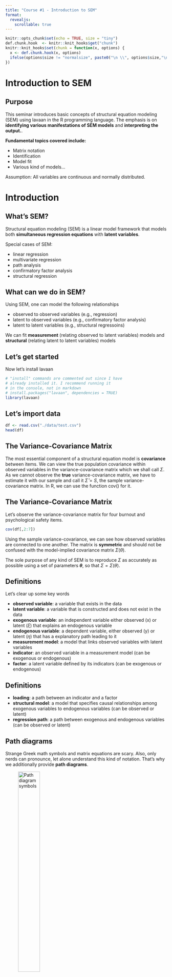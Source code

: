 ```yaml
---
title: "Course #1 - Introduction to SEM"
format: 
  revealjs:
    scrollable: true
---
```


```r
knitr::opts_chunk$set(echo = TRUE, size = "tiny")
def.chunk.hook  <- knitr::knit_hooks$get("chunk")
knitr::knit_hooks$set(chunk = function(x, options) {
  x <- def.chunk.hook(x, options)
  ifelse(options$size != "normalsize", paste0("\n \\", options$size,"\n\n", x, "\n\n \\normalsize"), x)
})

```


# Introduction to SEM


## Purpose

This seminar introduces basic concepts of structural equation modeling (SEM) using lavaan in the R programming language.
The emphasis is on **identifying various manifestations of SEM models** and **interpreting the output.**.


**Fundamental topics covered include:**

* Matrix notation
- Identification
- Model fit
- Various kind of models...


Assumption: All variables are continuous and normally distributed.


# Introduction

## What's SEM?


Structural equation modeling (SEM) is a linear model framework that models both **simultaneous regression equations** with **latent variables**. 

Special cases of SEM:

* linear regression
* multivariate regression
* path analysis
* confirmatory factor analysis
* structural regression

## What can we do in SEM?

Using SEM, one can model the following relationships

* observed to observed variables (e.g., regression)
* latent to observed variables (e.g., confirmatory factor analysis)
* latent to latent variables (e.g., structural regressoins)

We can fit **measurement** (relating observed to latent variables) models and **structural** (relating latent to latent variables) models

## Let's get started

Now let's install lavaan

```r
# "install" commands are commented out since I have 
# already installed it. I recommend running it 
# in the console, not in markdown
# install.packages("lavaan", dependencies = TRUE)
library(lavaan)
```

## Let's import data


```r

df <- read.csv("./data/test.csv")
head(df)
```

## The Variance-Covariance Matrix

The most essential component of a structural equation model is **covariance** between items. We can view the true population covariance within observed variables in the variance-covariance matrix which we shall call $\Sigma$.
As we cannot observe the **true** variance-covariance matrix, we have to estimate it with our sample and call it $\hat{\Sigma} = S$, the sample variance-covariance matrix. In R, we can use the function cov() for it.

## The Variance-Covariance Matrix

Let's observe the variance-covariance matrix for four burnout and psychological safety items.

```r
cov(df[,2:7])
```


Using the sample variance-covariance, we can see how observed variables are connected to one another. The matrix is **symmetric** and should not be confused with the model-implied covariance matrix $\Sigma(\theta)$. 

The sole purpose of any kind of SEM is to reproduce $\Sigma$ as accurately as possible using a set of parameters **$\theta$**, so that $\Sigma = \Sigma(\theta)$.

## Definitions

Let's clear up some key words

\tiny

- **observed variable**: a variable that exists in the data
- **latent variable**: a variable that is constructed and does not exist in the data
* **exogenous variable**: an independent variable either observed (x) or latent ($\xi$) that explains an endogenous variable
* **endogenous variable**: a dependent variable, either observed (y) or latent ($\eta$) that has a explanatory path leading to it
* **measurement model**: a model that links observed variables with latent variables
* **indicator**: an observed variable in a measurement model (can be exogenous or endogenous)
* **factor**: a latent variable defined by its indicators (can be exogenous or endogenous)

## Definitions

* **loading**: a path between an indicator and a factor
* **structural model**: a model that specifies causal relationships among exogenous variables to endogenous variables (can be observed or latent)
* **regression path**: a path between exogenous and endogenous variables (can be observed or latent)

## Path diagrams

Strange Greek math symbols and matrix equations are scary. Also, only nerds can pronounce, let alone understand this kind of notation. That's why we additionally provide **path diagrams**.

![Path diagram symbols](./images/pathlegend1.png){width=40%}


## Path diagrams

Here, we see a regression of a factor (latent) on an item (observed). The right image depicts the variance of the factor.

![Path diagram examples](./images/pathlegend2.png){width=70%}


## Path diagrams

Now let's have a look at all the possible symbols that we can encounter in path diagrams.

![More examples](./images/pathlegend3.png){width=90%}

## Basic lavaan syntax

Let's have a look at lavaan's basic syntax:
\small

* **~** predict, used for regression of observed outcome to observed predictors (e.g., y ~ x)
* **=~** indicator, used for latent variable to observed indicator in factor analysis measurement models (e.g., f =~ q + r + s)
* **~~** covariance (e.g., x ~~ x)
* **~1** intercept or mean (e.g., x ~ 1 estimates the mean of variable x)
* **1* **fixes parameter or loading to one (e.g., f =~ 1*q)
* **NA* **frees parameter or loading (useful to override default marker method, (e.g., f =~ NA*q)
* **a* **labels the parameter ‘a’, used for model constraints (e.g., f =~ a*q)


# Regression and Path Analysis

## Simple Regression

You will most likely know this equation:

$y_1 = b_0 + b_1 x_1 + \epsilon_1$

Here, $b_0$ is the intercept, $b_1$ is the coefficient and $x_1$ is the observed predictor while $\epsilon_1$ is the residual. 
However, in SEM one often finds the LISREL notation, which reads as follows:

$y_1 = \alpha + \gamma x_1 + \zeta_1$

## Simple regression

$y_1 = \alpha + \gamma x_1 + \zeta_1$

![Visual representation of the matrix](./images/linreg1.png){width=90%}

## Simple regression

The standard way to run a linear regression in R is the lm() function from base R.


```r

m1a <- lm(Bout_t1 ~ Psysa_t1,data=df)
fit1a <- summary(m1a)
fit1a

```

## Simple regression in lavaan

Now we estimate the same regression in lavaan(). Here, the intercept is not included by default so we have to add it.
```r

m1b <- '
  # regression
  Bout_t1 ~ 1 + Psysa_t1
  # Variance
  Psysa_t1 ~~ Psysa_t1 # this is estimated by default in lavaan
'
fit1b <- sem(m1b, data=df)
summary(fit1b)
```

## Simple regression in lavaan

Note that the "." in front of bout_t1 denotes an *endogenous variable*. 

The (exogenous) intercept and variance ($\phi_{1}$) should match the observed mean and variance.

```r
mean(df$Psysa_t1)
var(df$Psysa_t1)
```

## Multiple Regression

In most cases, we are interested in more than one exogenous variable affectiong our outcome. Suppose we have one endogenous and two exogenous variable. Now let's write that down in matrix form:

$y_1 = \alpha_1 + \mathbf{x \gamma} + \zeta_1$

* $y_1$ is our endogenous variable aka outcome
* $\alpha_1$ is the intercept of $y_1$
* $\mathbf{x}$ is a vector of ($1$ x $q$) exogenous variables
* $\mathbf{\gamma}$ is a vector of ($q$ x $1$) regression coefficients
* $\zeta_1$ is the residual variance of $y_1$

## Multiple Regression

Having this matrix, we assume two things:

$y_1 = \alpha_1 + \mathbf{x \gamma} + \zeta_1$

* $E(\zeta) = 0$ (mean of the residuals is zero)
* $cov(\zeta,\mathbf{x})=0$ (the residuals are uncorrelated with the exogenous variables)

## Multiple Regression

Let's model this visually:

![Multiple Regression](./images/multreg1.png){width=90%}


## Multiple Regression in lavaan

```r
m2 <- '
  # Regressions
  Bout_t1 ~ 1 + Psysa_t1 + Recov_t1
  # Covariance
  Psysa_t1 ~~ Recov_t1
'
fit2 <- sem(m2,data=df)
summary(fit2)
```

<!-- ## Compare the results to lm() -->
<!-- ```{r} -->
<!-- fit2.1 <- lm(Bout_t1 ~ Psysa_t1 + Recov_t1,data=df) -->
<!-- summary(fit2.1) -->
<!-- ``` -->


## Multivariate Regression

\tiny

Up to now, we focused on having one outcome at a time ($y_1$). Moving to multivariate regression, we estimate more than one outcome at a time ($y_1, y_2, ... , y_p$) with $p$ endogenous variables.
Lets write that down in matrix notation:

$\mathbf{y} = \mathbf{\alpha} + \mathbf{\Gamma} \mathbf{x} + \mathbf{\zeta}$

Consider a case with two exogenous and two endogenous variables:

$\begin{pmatrix}
y_{1} \\
y_{2}
\end{pmatrix}
=
\begin{pmatrix}
\alpha_1 \\
\alpha_2
\end{pmatrix}
+
\begin{pmatrix}
\gamma_{11} & \gamma_{12}\\
0 & \gamma_{22}
\end{pmatrix}
\begin{pmatrix}
x_1 \\
x_2
\end{pmatrix}
+
\begin{pmatrix}
\zeta_{1}\\
\zeta_{2}
\end{pmatrix}$

* $\mathbf{y} = (y_1, \cdots, y_p)’$ vector of $p$ endogenous variables
* $\mathbf{x}= (x_1, \cdots, x_q)’$ vector of $q$ exogenous variables
* $\alpha$ vector of $p$ intercepts
* $\mathbf{\Gamma}$ matrix of regression coefficients ($p$ x $q$) linking the endogenous with the exogenous variables whose $i$-th row indicates the endogenous variable and $j$-th column indicates the exogenous variable
* $\mathbf{\zeta}= ( \zeta_1, \cdots, \zeta_p)’$ vector of $p$ residuals

## Multivariate Regression

Let's see a visual example of a multivariate regression:

![Multivariate Regression](.\images\mvreg1.png)

Let $x_1$ be Psysa_t1, $y_1$ be Bout_t1, $x_2$ be Recov_t1 and $y_2$ be Detach_t1. The parameters $\phi_{11},\phi_{22},\phi_{12}$ represent the (co)variance in the exogenous variables, the parameters $\zeta_1, \zeta_2$ refer to the residuals of $y_1$ and $y_2$, the parameters $\psi_{11},\psi_{12}$ represent the residual *variances* in the endogenous variables.

## Multivariate Regression

```r
m3a <- '
  # Regressions
  Bout_t1 ~ 1 + Psysa_t1 + Detach_t1
  Recov_t1 ~ 1 + Detach_t1
'
fit3a <- sem(m3a,data=df)
summary(fit3a)
```

## Multivariate Regression

Are these results the same that we would get with two separate OLS regressions? Let's find out:

```r
m3b <- lm(Bout_t1 ~ Psysa_t1 + Detach_t1,data=df)
summary(m3b)

```
## Multivariate Regression

```r
m3c <- lm(Recov_t1 ~ Detach_t1,data=df)
summary(m3c)

```

## Multivariate Regression

We observe a slight difference in coefficients. What could be the cause?

lavaan by default will covary residual variances of endogenous variables. Let's override this default.

![Multivariate Regression without covariance between residual variances](.\images\mvreg2.png)

## Multivariate Regression

Setting the covariance of the residual variables $\psi_{12}$ to zero looks like this in lavaan:

```r
m3d <- '
  # Regressions
  Bout_t1 ~ 1 + Psysa_t1 + Detach_t1
  Recov_t1 ~ 1 + Detach_t1
  # Covariance
  Bout_t1 ~~ 0*Recov_t1
'
fit3d <- sem(m3d,data=df)
summary(fit3d)
```


## Known values, parameters, degrees of freedom

Both simple regression and multiple regression are **saturated** (or: *identified*) models which means that all parameters are fully estimated and there are no degrees of freedom. The moment we enter multivariate regression territorium, this must not be the case. Models 3a and 3d have one, respectively two degrees of freedom. 

But what does that mean?

## Known values, parameters, degrees of freedom

Let's calculate degrees of freedom. We start with the number of known parameters from the variance-covariance matrix $\Sigma$. This is basically the number of individual variances and covariances in the matrix and can be calculated as follows: $p(p+1)/2$, where $p$ is the number of observed variables in the matrix.

## Known values, parameters, degrees of freedom

Now let's look at our case:

```r
cov(df[,c("Bout_t1","Psysa_t1","Detach_t1","Recov_t1")])
```

We have 4 observed variables, hence we have $4(4+1)/2=10$ known values, which serves as the upper limit of parameters that we could possibly estimate. A model with less than 10 parameters is over-identified, a model with 10 parameters is just-identified, a model with more than 10 parameters is under-identified.

## Known values, parameters, degrees of freedom

Next, we need to know the number of *free* parameters:

number of free parameters = number of model parameters - number of fixed parameters

$df$ = number of known values - number of free parameters

## Just-identified model

Now that we know how to distinguish between over-identified and just-identified models, we understand that adding another path turns Model 3A into a **just-identified** or **fully saturated model** which we call Model 3E.y

![Just-identified model](.\images\fullsat1.png)


## Just-identified model
```r
m3e <- '
  # Regressions
  Bout_t1 ~ 1 + Psysa_t1 + Detach_t1
  Recov_t1 ~ 1 + Psysa_t1 + Detach_t1
'
fit3e <- sem(m3e,data=df)
summary(fit3e)
```

## Path Analysis

Now let's take another step. As for now, we have dabbled with multivariate regression, which is, to be precise, a special case of **path analysis**. Path analysis is a more general model where endogenous variables are allowed to predict other endogenous variables.

We know our matrix $\mathbf{\Gamma}$ which specifies relationships between exogenous ($x$) and endogenous ($y$) variables. Now we need a new matrix $B$ specifying relationships between endogenous variables. Hence our new set of equations is denoted in matrix notation as follows:

$\mathbf{y = \alpha + \Gamma x + By + \zeta}$

## Path Analysis

Let's put this to action: 

We believe, that Recovery might also predict Burnout:
![Path Analysis](.\images\pathanalysis1.png)

## Path Analysis

In matrix notation:

$\begin{pmatrix}
y_{1} \\
y_{2}
\end{pmatrix}
=
\begin{pmatrix}
\alpha_1 \\
\alpha_2
\end{pmatrix}
+
\begin{pmatrix}
\gamma_{11} & \gamma_{12}\\
0 & \gamma_{22}
\end{pmatrix}
\begin{pmatrix}
x_1 \\
x_2
\end{pmatrix}
+
\begin{pmatrix}
0 & 0\\
\beta_{21} & 0
\end{pmatrix}
\begin{pmatrix}
y_1 \\
y_2
\end{pmatrix}
+
\begin{pmatrix}
\zeta_{1}\\
\zeta_{2}
\end{pmatrix}$


## Path Analysis

Let's write that down in lavaan:

```r
m4a <- '
  # Regression
  Bout_t1 ~ 1 + Psysa_t1 + Detach_t1
  Recov_t1 ~ 1 + Bout_t1 + Detach_t1 
'
fit4a <- sem(m4a,data=df)
summary(fit4a)
```


## Modification index

The models 4a (path analysis) as well as the models of multivariate regression were over-saturated (over-identified) models which means that their degrees of freedom is greater than zero. This gives us some flexibility in modeling the remaining degrees of freedom. In our model 4a we can add a covariance between the residuals of **Bout_t1** and **Recov_t1**. We also could add a path from **Psysa_t1** to **Recov_t1**. But how do we know what would make sense from an empirical standpoint?

Here come *modification indices* into play. This is a 1 df chi-square test that assesses how the model chi-square will change as a result of adding a specific parameter to the model. The higher the change, the bigger the impact on the model's fit.

## Modification index

Let's put this to work:
```r
modindices(fit4a,sort=T)
```

## Modification index

```r
m4b <- '
  # Regression
  Bout_t1 ~ 1 + Psysa_t1 + Detach_t1
  Recov_t1 ~ 1 + Bout_t1 + Detach_t1 
  # Modification
  Bout_t1 ~~ Recov_t1
'
fit4b <- sem(m4b,data=df)
summary(fit4b)
```

## Modification index

```r
m4c <- '
  # Regression
  Bout_t1 ~ 1 + Psysa_t1 + Detach_t1
  Recov_t1 ~ 1 + Bout_t1 + Detach_t1 
  # Modification
  Psysa_t1 ~ Recov_t1
'
fit4c <- sem(m4c,data=df)
summary(fit4c)
```


## Modification index

```r
modindices(fit4c,sort=T)
```


## Model Fit 

Modification indexes gives suggestions about ways to improve model fit, but it is helpful to assess the model fit of your current model to see if improvements are necessary. As we have seen, multivariate regression and path analysis models are not always saturated, meaning the degrees of freedom is not zero. This allows us to look at what are called Model Fit Statistics, which measure how closely the (population) model-implied covariance matrix $\Sigma(\theta)$ matches the (population) observed covariance matrix $\Sigma$. SEM is also known as covariance structure analysis, which means the hypothesis of interest is regarding the covariance matrix. The null and alternative hypotheses in an SEM model are

$H_0: \Sigma{(\theta)}=\Sigma$

$H_1: \Sigma{(\theta)} \ne \Sigma$

## Model chi-Square

To evaluate the model fit, lavaan provides a chi-square test. This is, very simply spoken, a chi-square difference test between the observed variance-covariance matrix $\Sigma$ and the model-implied variance-covariance matrix $\Sigma(\theta)$. By definition, the chi-square test can only be calculated when the model is over-identified (df > 0). The goal of the chi-square test is to accept the Null Hypothesis, i.e., have a $p-$value of > .05. The chi-square test is sensible to sample size with the test being reasonable at $100 < n < 400$ but will become significant very quickly at $n > 400$.

## Sample size

As we just discussed the sensitivity of chi-square tests to sample size, lets take a quick break to discuss appropriate sample sizes. Determining the needed sample size is difficult in SEM, but there are good rules of thumb: Kline (2016) proposes the $N:q$ rule, which states that the sample sizes should be determined by the number of parameters in your model. Kline recommends a $20:1$ ratio. Which means, with 10 paramters we should have at least n=200. Samples below 100 are almost always inappropriate.


## The Baseline Model

It's always there in our output - but what the hell is it?

It's the worst fitting model - variances of the observed variables only. No covariances, no nothing.

![Baseline Model](.\images\baseline.png)

## The Baseline Model

We can fit that in lavaan.

```r
m4d <- '
  Bout_t1 ~~ Bout_t1
  Psysa_t1 ~~ Psysa_t1
  Recov_t1 ~~ Recov_t1
  Detach_t1 ~~ Detach_t1
'
fit4d <- sem(m4d,data=df)
summary(fit4d,fit.measures=T)
```

## Incremental vs. absolute fit

We distinguish between two types of fit indices: Absolute and incremental indices.


 An incremental fit index (a.k.a. relative fit index) assesses the ratio of the deviation of the user model from the worst fitting model (a.k.a. the baseline model) against the deviation of the saturated model from the baseline model. Conceptually, if the deviation of the user model is the same as the deviation of the saturated model (a.k.a best fitting model), then the ratio should be 1. Alternatively, the more discrepant the two deviations, the closer the ratio is to 0 (see figure below). Examples of incremental fit indexes are the CFI and TLI.
 
 ## Incremental Fit
 
 ![Incremental Fit Index](.\images\incfit.png)

## Absolute Fit

An absolute fit index on the other hand, does not compare the user model against a baseline model, but instead compares it to the observed data. An example of an absolute fit index is the RMSEA.

![](.\images\absfit.png)

## CFI

Comparative Fit Index:

$CFI= \frac{\delta(\mbox{Baseline}) – \delta(\mbox{User})}{\delta(\mbox{Baseline})}$

Suppose $\delta = \chi^2-df$. The closer $\delta(user)$ is to zero, the better the model fit.

## TLI

Tucker-Lewis Index:

$TLI= \frac{\chi^2(\mbox{Baseline})/df(\mbox{Baseline})-\chi^2(\mbox{User})/df(\mbox{User})}{\chi^2(\mbox{Baseline})/df(\mbox{Baseline})-1}$

## RMSEA

Root Mean Square Error of Approximation

$RMSEA = \sqrt{\frac{\delta}{df(N-1)}}$

* < .05: close fit
* < .08: reasonable fit
- > .10: poor fit

## Measurement Model

We have so far talked about structural relationships between observed variables. Now let's move on to latent variables.

$\mathbf{x= \tau_x + \Lambda_x \xi+ \delta}$

* $\mathbf{x} =(x_1, \cdots, x_q)’$ vector of $x$-side indicators
* $\tau_x$ vector of $q$ intercepts for $x$-side indicators
* $\chi$ vector of $n$ latent exogenous variables
* $\mathbf{\delta}= ( \delta_1, \cdots, \delta_q)’$ vector of residuals for $x$-side indicators
* $\mathbf{\Lambda_x}$ matrix of loadings ($q$ x $n$) corresponding to the latent exogenous variables
* $\theta_\delta$ variance or covariance of the residuals for $x$-side indicators

## Measurement Model

Let's inspect this visually:

![Measurement Model with three indicators](.\images\measurement.png)

## Identification {.scrollable}

If we have a one factor model and three indicators, we quickly run into problems regarding the possible identification of the model. We have (3*4)/2=6 known values but we have to estimate seven parameters (three loadings, three residual variances, one factor variance). What do?

1. Marker Method: fixing the first loading to 1 (you will know that)
2. variance standardization: fixing the variance of each factor to 1.

## Marker Method {.scrollable}

$\Sigma(\theta)=
\phi_{11}
\begin{pmatrix}
1 \\
\lambda^{x}_{2} \\
\lambda^{x}_{3}
\end{pmatrix}
\begin{pmatrix}
1 & \lambda^{x}_{2} & \lambda^{x}_{3} \\
\end{pmatrix}
+
\begin{pmatrix}
\theta^{\delta}_{11} & 0 & 0 \\
0 & \theta^{\delta}_{22} & 0 \\
0 & 0 & \theta^{\delta}_{33} \\
\end{pmatrix}$

## Variance Standardization {.scrollable}

$\Sigma(\theta)=
(1)
\begin{pmatrix}
\lambda^{x}_{1} \\
\lambda^{x}_{2} \\
\lambda^{x}_{3}
\end{pmatrix}
\begin{pmatrix}
\lambda^{x}_{1} & \lambda^{x}_{2} & \lambda^{x}_{3} \\
\end{pmatrix}
+
\begin{pmatrix}
\theta^{\delta}_{11} & 0 & 0 \\
0 & \theta^{\delta}_{22} & 0 \\
0 & 0 & \theta^{\delta}_{33} \\
\end{pmatrix}$

## Test a 1 factor CFA {.scrollable}

By default, lavaan uses the marker method

```r
m5a <- '
  Bout =~ bout_1_t1 + bout_2_t1 + bout_3_t1
  # Intercepts
  bout_1_t1 ~ 1
  bout_2_t1 ~ 1
  bout_3_t1 ~ 1
'
fit5a <- sem(m5a,data=df)
summary(fit5a,standardized=TRUE)
```

std.lv refers to standardization based on the variance of the latent variable, std.all refers to standardization based on the latent variable plus the observed variable.

## Test a 1 factor CFA {.scrollable}

...but we can override this

```r
m5a.1 <- '
  Bout =~ NA*bout_1_t1 + bout_2_t1 + bout_3_t1
  # Intercepts
  bout_1_t1 ~ 1
  bout_2_t1 ~ 1
  bout_3_t1 ~ 1
  # Variance of Bout to 1
  Bout ~~ 1*Bout
'
fit5a.1 <- sem(m5a.1,data=df)
summary(fit5a.1,standardized=TRUE)
```

Note how the Std.lv estimates are equal to the "unstandardized" estimates. Why?

## Endogenous Latent variables {.scrollable}

If we have a latent variable that is endogenous, we need a residual variance. Also, the notation is slightly different (but not too much...). The latent variable is now named $\eta$ and has its own residual variance :)

$\mathbf{y= \tau_y + \Lambda_y \eta + \epsilon}$

## Endogenous Latent Variables {.scrollable}

![Endogenous Latent Variables](.\images\endlv.png)

Note that $\zeta$ is given by the structural model, not the measurement model!

## Structural Regression Model {.scrollable}

Now we put everything together:

![Structural Model](.\images\structural1.png)


## Structural Regression Model {.scrollable}

Fitting a structural regression model, we unify measurement and structural models.

$\mathbf{x= \tau_x + \Lambda_x \xi+ \delta}$
$\mathbf{y= \tau_y + \Lambda_y \eta + \epsilon}$
$\mathbf{\eta = \alpha + B \eta + \Gamma \xi + \zeta}$


## Structural Regression Model

Let's put the measurement models from above into matrix notation

$\begin{pmatrix}
x_{1} \\
x_{2} \\
x_{3} \\
x_{4} \\
x_{5} \\
x_{6} \\
\end{pmatrix}
=
\begin{pmatrix}
\tau_{x_{1}} \\
\tau_{x_{2}} \\
\tau_{x_{3}} \\
\tau_{x_{4}} \\
\tau_{x_{5}} \\
\tau_{x_{6}}
\end{pmatrix}
+
\begin{pmatrix}
\lambda^{x}_{11} & \lambda^{x}_{12} \\
\lambda^{x}_{21} & \lambda^{x}_{22} \\
\lambda^{x}_{31} & \lambda^{x}_{32} \\
\lambda^{x}_{41} & \lambda^{x}_{42} \\
\lambda^{x}_{51} & \lambda^{x}_{52} \\
\lambda^{x}_{61} & \lambda^{x}_{62}
\end{pmatrix}
\begin{pmatrix}
\xi_{1} \\
\xi_{2}
\end{pmatrix}
+
\begin{pmatrix}
\delta_{1} \\
\delta_{2} \\
\delta_{3} \\
\delta_{4} \\
\delta_{5} \\
\delta_{6}
\end{pmatrix}$

$\begin{pmatrix}
y_{1} \\
y_{2} \\
y_{3}
\end{pmatrix}
=
\begin{pmatrix}
\tau_{y_{1}} \\
\tau_{y_{2}} \\
\tau_{y_{3}}
\end{pmatrix}
+
\begin{pmatrix}
\lambda^{y}_{11} \\
\lambda^{y}_{21} \\
\lambda^{y}_{31}
\end{pmatrix}
\begin{pmatrix}
\eta_{1}
\end{pmatrix}
+
\begin{pmatrix}
\epsilon_{1}\\
\epsilon_{2} \\
\epsilon_{3}
\end{pmatrix}$

## Structural Regression


$\eta_{1}
=
\alpha_1
+
\begin{pmatrix}
\gamma_{11} & \gamma_{12}
\end{pmatrix}
\begin{pmatrix}
\xi_1 \\
\xi_2
\end{pmatrix}
+
0 \cdot \eta_1
+
\zeta_{1}$


## Structural Regression

```r
m6a <- '

  # Measurement Models
  Bout =~ bout_1_t1 + bout_2_t1 + bout_3_t1
  Recov =~ recov_1_t1 + recov_2_t1 + recov_3_t1
  Detach =~ psysa_1_t1+psysa_2_t1+psysa_3_t1
  
  #structural model
  Bout ~ Recov + Detach
'
fit6a <- sem(m6a,data=df)
summary(fit6a,standardized=TRUE,fit.measures=TRUE)
```


## Structural regression model with two endogenous variables

Now we need both matrices, the $\Gamma$ and the $\B$ matrix as we have endogenous to endogenous relationships in our model.

$\begin{pmatrix}
\eta_{1} \\
\eta_{2}
\end{pmatrix}
=
\begin{pmatrix}
\alpha_1 \\
\alpha_2
\end{pmatrix}
+
\begin{pmatrix}
\gamma_{11}\\
\gamma_{21}
\end{pmatrix}
\xi_1
+
\begin{pmatrix}
0 & 0\\
\beta_{21} & 0
\end{pmatrix}
\begin{pmatrix}
\eta_1 \\
\eta_2
\end{pmatrix}
+
\begin{pmatrix}
\zeta_{1}\\
\zeta_{2}
\end{pmatrix}$

Writing out the equations we get

$\eta_{1}
=
\alpha_1
+
\gamma_{11} \xi_1
+
\zeta_{1}$

$\eta_{2}
=
\alpha_2
+
\gamma_{21} \xi_1
+
\beta_{21} \eta_1
+
\zeta_{2}$

## Structural Model

...which now looks like this

![Structural Model](.\images\structural2.png)


## Structural Model

```r
m6b <- '
  # Measurement Model
  Bout =~ bout_1_t1 + bout_2_t1 + bout_3_t1
  Recov =~ recov_1_t1 + recov_2_t1 + recov_3_t1
  Psysa =~ psysa_1_t1 + psysa_2_t1 + psysa_3_t1
  
  # regressions
  Bout ~ Recov
  Psysa ~ Bout + Recov
'

fit6b <- sem(m6b,data=df)
summary(fit6b,standardized=TRUE,fit.measures=TRUE)

```


## Fixing certain parameters

We can fix virtually any parameter to any value.

```r
m6c <- '
  # Measurement Model
  Bout =~ bout_1_t1 + bout_2_t1 + bout_3_t1
  Recov =~ recov_1_t1 + recov_2_t1 + recov_3_t1
  Psysa =~ psysa_1_t1 + psysa_2_t1 + psysa_3_t1
  
  # regressions
  Bout ~ -0.5*Recov
  Psysa ~ Bout + Recov
  
'

fit6c <- sem(m6c,data=df)
summary(fit6c,standardized=TRUE,fit.measures=TRUE)
```

## Conclusion

![Conclusion](.\images\conclusion.png)

